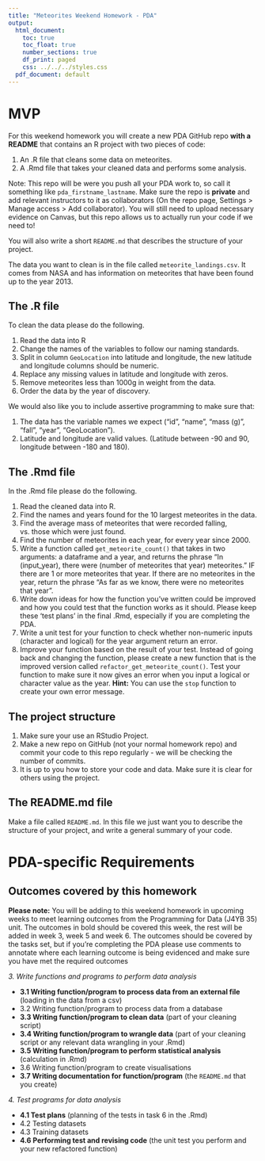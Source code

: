 ```yaml
---
title: "Meteorites Weekend Homework - PDA"
output:
  html_document:
    toc: true
    toc_float: true
    number_sections: true
    df_print: paged
    css: ../../../styles.css
  pdf_document: default
---
```


# MVP

For this weekend homework you will create a new PDA GitHub repo **with a README** that contains an R project with two pieces of code:

1. An .R file that cleans some data on meteorites.
2. A .Rmd file that takes your cleaned data and performs some analysis.

Note: This repo will be were you push all your PDA work to, so call it something like `pda_firstname_lastname`. Make sure the repo is **private** and add relevant instructors to it as collaborators (On the repo page, Settings > Manage access > Add collaborator). You will still need to upload necessary evidence on Canvas, but this repo allows us to actually run your code if we need to! 

You will also write a short `README.md` that describes the structure of your project.

The data you want to clean is in the file called `meteorite_landings.csv`. It comes from NASA and has information on meteorites that have been found up to the year 2013. 

## The .R file

To clean the data please do the following.

1. Read the data into R
2. Change the names of the variables to follow our naming standards.
3. Split in column `GeoLocation` into latitude and longitude, the new latitude and longitude columns should be numeric.
4. Replace any missing values in latitude and longitude with zeros.
5. Remove meteorites less than 1000g in weight from the data.
6. Order the data by the year of discovery.

We would also like you to include assertive programming to make sure that:

1. The data has the variable names we expect ("id", "name", "mass (g)", "fall", "year", "GeoLocation").
2. Latitude and longitude are valid values. (Latitude between -90 and 90, longitude between -180 and 180).

## The .Rmd file

In the .Rmd file please do the following.

1. Read the cleaned data into R.
2. Find the names and years found for the 10 largest meteorites in the data.
3. Find the average mass of meteorites that were recorded falling, vs. those which were just found.
4. Find the number of meteorites in each year, for every year since 2000.
5. Write a function called `get_meteorite_count()` that takes in two arguments: a dataframe and a year, and returns the phrase "In (input_year), there were (number of meteorites that year) meteorites." IF there are 1 or more meteorites that year. If there are no meteorites in the year, return the phrase "As far as we know, there were no meteorites that year".
6. Write down ideas for how the function you've written could be improved and how you could test that the function works as it should. Please keep these 'test plans' in the final .Rmd, especially if you are completing the PDA.
7. Write a unit test for your function to check whether non-numeric inputs (character and logical) for the year argument return an error.
8. Improve your function based on the result of your test. Instead of going back and changing the function, please create a new function that is the improved version called `refactor_get_meteorite_count()`. Test your function to make sure it now gives an error when you input a logical or character value as the year. **Hint:** You can use the `stop` function to create your own error message.

## The project structure

1. Make sure your use an RStudio Project.
2. Make a new repo on GitHub (not your normal homework repo) and commit your code to this repo regularly - we will be checking the number of commits.
3. It is up to you how to store your code and data. Make sure it is clear for others using the project.

## The README.md file

Make a file called `README.md`. In this file we just want you to describe the structure of your project, and write a general summary of your code.

# PDA-specific Requirements

## Outcomes covered by this homework

**Please note:** You will be adding to this weekend homework in upcoming weeks to meet learning outcomes from the Programming for Data (J4YB 35) unit. The outcomes in bold should be covered this week, the rest will be added in week 3, week 5 and week 6. The outcomes should be covered by the tasks set, but if you're completing the PDA please use comments to annotate where each learning outcome is being evidenced and make sure you have met the required outcomes

*3. Write functions and programs to perform data analysis*

- **3.1 Writing function/program to process data from an external file** (loading in the data from a csv)
- 3.2 Writing function/program to process data from a database
- **3.3 Writing function/program to clean data** (part of your cleaning script)
- **3.4 Writing function/program to wrangle data** (part of your cleaning script or any relevant data wrangling in your .Rmd)
- **3.5 Writing function/program to perform statistical analysis** (calculation in .Rmd)
- 3.6 Writing function/program to create visualisations
- **3.7 Writing documentation for function/program** (the `README.md` that you create)
 
*4. Test programs for data analysis*

- **4.1 Test plans** (planning of the tests in task 6 in the .Rmd)
- 4.2 Testing datasets
- 4.3 Training datasets
- **4.6 Performing test and revising code** (the unit test you perform and your new refactored function)